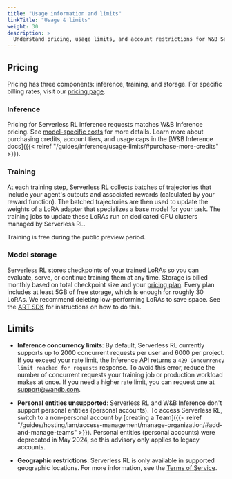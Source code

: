 ```yaml
---
title: "Usage information and limits"
linkTitle: "Usage & limits"
weight: 30
description: >
  Understand pricing, usage limits, and account restrictions for W&B Serverless RL.
---
```


## Pricing

Pricing has three components: inference, training, and storage. For specific billing rates, visit our [pricing page](https://wandb.ai/site/pricing/reinforcement-learning).

### Inference

Pricing for Serverless RL inference requests matches W&B Inference pricing. See [model-specific costs](https://site.wandb.ai/pricing/reinforcement-learning) for more details. Learn more about purchasing credits, account tiers, and usage caps in the [W&B Inference docs]({{< relref "/guides/inference/usage-limits/#purchase-more-credits" >}}).

### Training

At each training step, Serverless RL collects batches of trajectories that include your agent's outputs and associated rewards (calculated by your reward function). The batched trajectories are then used to update the weights of a LoRA adapter that specializes a base model for your task. The training jobs to update these LoRAs run on dedicated GPU clusters managed by Serverless RL.

Training is free during the public preview period.

### Model storage

Serverless RL stores checkpoints of your trained LoRAs so you can evaluate, serve, or continue training them at any time. Storage is billed monthly based on total checkpoint size and your [pricing plan](https://wandb.ai/site/pricing). Every plan includes at least 5GB of free storage, which is enough for roughly 30 LoRAs. We recommend deleting low-performing LoRAs to save space. See the [ART SDK](https://art.openpipe.ai/features/checkpoint-deletion) for instructions on how to do this.

## Limits

* **Inference concurrency limits**: By default, Serverless RL currently supports up to 2000 concurrent requests per user and 6000 per project. If you exceed your rate limit, the Inference API returns a `429 Concurrency limit reached for requests` response. To avoid this error, reduce the number of concurrent requests your training job or production workload makes at once. If you need a higher rate limit, you can request one at support@wandb.com.

* **Personal entities unsupported**: Serverless RL and W&B Inference don't support personal entities (personal accounts). To access Serverless RL, switch to a non-personal account by [creating a Team]({{< relref "/guides/hosting/iam/access-management/manage-organization/#add-and-manage-teams" >}}). Personal entities (personal accounts) were deprecated in May 2024, so this advisory only applies to legacy accounts.

* **Geographic restrictions**: Serverless RL is only available in supported geographic locations. For more information, see the [Terms of Service](https://site.wandb.ai/terms/).